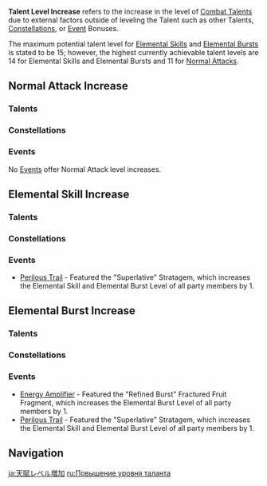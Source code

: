 {{Terminology Infobox
|type  = Combat
|type2 = Game Systems
}}
'''Talent Level Increase''' refers to the increase in the level of [[Combat Talents]] due to external factors outside of leveling the Talent such as other Talents, [[Constellations]], or [[Event]] Bonuses.

The maximum potential talent level for [[Elemental Skill]]s and [[Elemental Burst]]s is stated to be 15; however, the highest currently achievable talent levels are 14 for Elemental Skills and Elemental Bursts and 11 for [[Normal Attack]]s.

==Normal Attack Increase==
===Talents===
{{Talents by Category Table|Normal Attack Level Increase Talents|collapsible=1}}

===Constellations===
{{Constellations by Category Table|Normal Attack Level Increase Constellations|collapsible=1}}

===Events===
No [[Event]]s offer Normal Attack level increases.

==Elemental Skill Increase==
===Talents===
{{Talents by Category Table|Elemental Skill Level Increase Talents|collapsible=1}}

===Constellations===
{{Constellations by Category Table|Elemental Skill Level Increase Constellations|collapsible=1}}

===Events===
* [[Perilous Trail (Event)|Perilous Trail]] - Featured the "Superlative" Stratagem, which increases the Elemental Skill and Elemental Burst Level of all party members by 1.

==Elemental Burst Increase==
===Talents===
{{Talents by Category Table|Elemental Burst Level Increase Talents|collapsible=1}}

===Constellations===
{{Constellations by Category Table|Elemental Burst Level Increase Constellations|collapsible=1}}

===Events===
* [[Energy Amplifier]] - Featured the "Refined Burst" Fractured Fruit Fragment, which increases the Elemental Burst Level of all party members by 1.
* [[Perilous Trail (Event)|Perilous Trail]] - Featured the "Superlative" Stratagem, which increases the Elemental Skill and Elemental Burst Level of all party members by 1.

==Navigation==
{{Combat Navbox}}

[[ja:天賦レベル増加]]
[[ru:Повышение уровня таланта]]